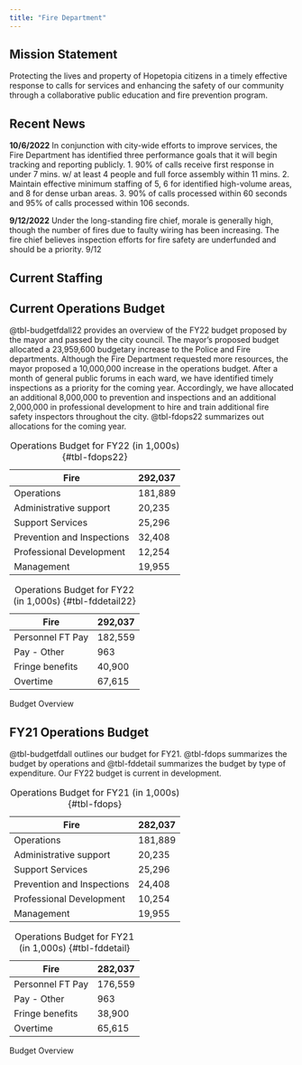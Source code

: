 ```yaml
---
title: "Fire Department"
---
```


## Mission Statement
Protecting the lives and property of Hopetopia citizens in a timely effective response to calls for services and enhancing the safety of our community through a collaborative public education and fire prevention program. 

## Recent News
:::{.callout-note}
**10/6/2022** In conjunction with city-wide efforts to improve services, the Fire Department has identified three performance goals that it will begin tracking and reporting publicly.
1. 90% of calls receive first response in under 7 mins. w/ at least 4 people and full force assembly within 11 mins.
2. Maintain effective minimum staffing of 5, 6 for identified high-volume areas, and 8 for dense urban areas.
3. 90% of calls processed within 60 seconds and 95% of calls processed within 106 seconds.
:::

:::{.callout-note}
**9/12/2022** Under the long-standing fire chief, morale is generally high, though the number of fires due to faulty wiring has been increasing. The fire chief believes inspection efforts for fire safety are underfunded and should be a priority. 9/12
:::

## Current Staffing


## Current Operations Budget
@tbl-budgetfdall22 provides an overview of the FY22 budget proposed by the mayor and passed by the city council. The mayor's proposed budget allocated a 23,959,600 budgetary increase to the Police and Fire departments. Although the Fire Department requested more resources, the mayor proposed a 10,000,000 increase in the operations budget. After a month of general public forums in each ward, we have identified timely inspections as a priority for the coming year. Accordingly, we have allocated an additional 8,000,000 to prevention and inspections and an additional 2,000,000 in professional development to hire and train additional fire safety inspectors throughout the city. @tbl-fdops22 summarizes out allocations for the coming year.

::: {#tbl-budgetfdall22 layout-ncol=2}
| Fire                 | 292,037 |
| -------------------- | -------------- |
| Operations | 181,889   |
| Administrative support  | 20,235  |
| Support Services       | 25,296   |
| Prevention and Inspections             | 32,408  |
| Professional Development            | 12,254  |
| Management | 19,955 |

: Operations Budget for FY22 (in 1,000s) {#tbl-fdops22}

| Fire                 | 292,037 |
| -------------------- | -------------- |
| Personnel FT Pay | 182,559 |
| Pay - Other | 963 |
| Fringe benefits | 40,900 |
| Overtime | 67,615 |

: Operations Budget for FY22 (in 1,000s) {#tbl-fddetail22}

Budget Overview
:::

## FY21 Operations Budget
@tbl-budgetfdall outlines our budget for FY21. @tbl-fdops summarizes the budget by operations and @tbl-fddetail summarizes the budget by type of expenditure. Our FY22 budget is current in development.

::: {#tbl-budgetfdall layout-ncol=2}
| Fire                 | 282,037 |
| -------------------- | -------------- |
| Operations | 181,889   |
| Administrative support  | 20,235  |
| Support Services       | 25,296   |
| Prevention and Inspections             | 24,408  |
| Professional Development            | 10,254  |
| Management | 19,955 |

: Operations Budget for FY21 (in 1,000s) {#tbl-fdops}

| Fire                 | 282,037 |
| -------------------- | -------------- |
| Personnel FT Pay | 176,559 |
| Pay - Other | 963 |
| Fringe benefits | 38,900 |
| Overtime | 65,615 |

: Operations Budget for FY21 (in 1,000s) {#tbl-fddetail}

Budget Overview
:::
